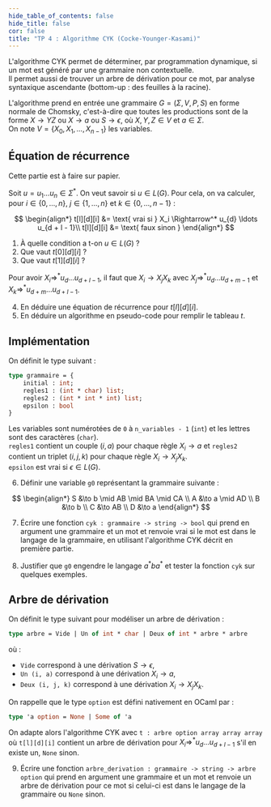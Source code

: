 ```yaml
---
hide_table_of_contents: false
hide_title: false
cor: false
title: "TP 4 : Algorithme CYK (Cocke-Younger-Kasami)"
---
```


L'algorithme CYK permet de déterminer, par programmation dynamique, si un mot est généré par une grammaire non contextuelle.  
Il permet aussi de trouver un arbre de dérivation pour ce mot, par analyse syntaxique ascendante (bottom-up : des feuilles à la racine).

L'algorithme prend en entrée une grammaire $G = (\Sigma, V, P, S)$ en forme normale de Chomsky, c'est-à-dire que toutes les productions sont de la forme $X \to YZ$ ou $X \to a$ ou $S \to \epsilon$, où $X, Y, Z \in V$ et $a \in \Sigma$.  
On note $V =\{X_0, X_1, \ldots, X_{n-1}\}$ les variables.

## Équation de récurrence

Cette partie est à faire sur papier.

Soit $u = u_1 \ldots u_n \in \Sigma^*$. On veut savoir si $u \in L(G)$. Pour cela, on va calculer, pour $i \in \{0, \ldots, n\}$, $j \in \{1, \ldots, n\}$ et $k \in \{0, \ldots, n-1\}$ :

$$
\begin{align*}
t[l][d][i] &= \text{ vrai si } X_i \Rightarrow^* u_{d} \ldots u_{d + l - 1}\\
t[l][d][i] &= \text{ faux sinon }
\end{align*}
$$

1. À quelle condition a t-on $u \in L(G)$ ?  
2. Que vaut $t[0][d][i]$ ?  
3. Que vaut $t[1][d][i]$ ?

Pour avoir $X_i \Rightarrow^* u_{d} \ldots u_{d + l - 1}$, il faut que $X_i \to X_j X_k$ avec $X_j \Rightarrow^* u_{d} \ldots u_{d + m - 1}$ et $X_k \Rightarrow^* u_{d + m} \ldots u_{d + l - 1}$.  

4. En déduire une équation de récurrence pour $t[l][d][i]$.  
5. En déduire un algorithme en pseudo-code pour remplir le tableau $t$.

## Implémentation

On définit le type suivant :
```ocaml
type grammaire = {
    initial : int;
    regles1 : (int * char) list;
    regles2 : (int * int * int) list;
    epsilon : bool
}
```

Les variables sont numérotées de `0` à `n_variables - 1` (`int`) et les lettres sont des caractères (`char`).  
`regles1` contient un couple $(i, a)$ pour chaque règle $X_i \to a$ et `regles2` contient un triplet $(i, j, k)$ pour chaque règle $X_i \to X_j X_k$.  
`epsilon` est vrai si $\epsilon \in L(G)$.

6. Définir une variable `g0` représentant la grammaire suivante :

$$
\begin{align*}
S &\to b \mid AB \mid BA \mid CA \\
A &\to a \mid AD \\
B &\to b \\
C &\to AB \\
D &\to a
\end{align*}
$$

7. Écrire une fonction `cyk : grammaire -> string -> bool` qui prend en argument une grammaire et un mot et renvoie vrai si le mot est dans le langage de la grammaire, en utilisant l'algorithme CYK décrit en première partie.

8. Justifier que `g0` engendre le langage $a^* b a^*$ et tester la fonction `cyk` sur quelques exemples.

## Arbre de dérivation

On définit le type suivant pour modéliser un arbre de dérivation :
```ocaml
type arbre = Vide | Un of int * char | Deux of int * arbre * arbre
```

où :
- `Vide` correspond à une dérivation $S \to \epsilon$,
- `Un (i, a)` correspond à une dérivation $X_i \to a$,
- `Deux (i, j, k)` correspond à une dérivation $X_i \to X_j X_k$.

On rappelle que le type `option` est défini nativement en OCaml par :
```ocaml
type 'a option = None | Some of 'a
```

On adapte alors l'algorithme CYK avec `t : arbre option array array array` où `t[l][d][i]` contient un arbre de dérivation pour $X_i \Rightarrow^* u_{d} \ldots u_{d + l - 1}$ s'il en existe un, `None` sinon.

9. Écrire une fonction `arbre_derivation : grammaire -> string -> arbre option` qui prend en argument une grammaire et un mot et renvoie un arbre de dérivation pour ce mot si celui-ci est dans le langage de la grammaire ou `None` sinon.

